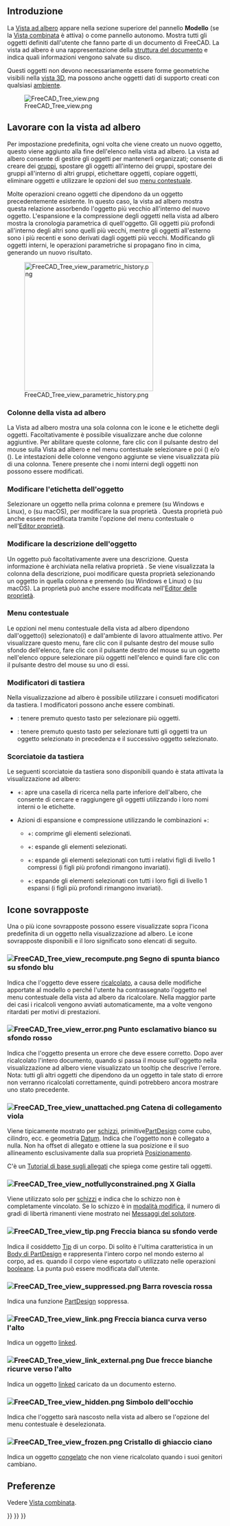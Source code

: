 <languages/>
{{TOCright}}

<span id="Introduction"></span>
== Introduzione ==

La [[Tree_view/it|Vista ad albero]] appare nella sezione superiore del pannello '''Modello''' (se la [[Combo_view/it|Vista combinata]] è attiva) o come pannello autonomo. Mostra tutti gli oggetti definiti dall'utente che fanno parte di un documento di FreeCAD. La vista ad albero è una rappresentazione della [[Document_structure/it|struttura del documento]] e indica quali informazioni vengono salvate su disco.

Questi oggetti non devono necessariamente essere forme geometriche visibili nella [[3D_view/it|vista 3D]], ma possono anche oggetti dati di supporto creati con qualsiasi [[Workbenches/it|ambiente]].

[[File:FreeCAD_Tree_view.png]]

{{Caption|La vista ad albero che mostra vari elementi nel documento.}}

<span id="Working_with_the_Tree_View"></span>
== Lavorare con la vista ad albero ==

Per impostazione predefinita, ogni volta che viene creato un nuovo oggetto, questo viene aggiunto alla fine dell'elenco nella vista ad albero. La vista ad albero consente di gestire gli oggetti per mantenerli organizzati; consente di creare dei [[Std_Group/it|gruppi]], spostare gli oggetti all'interno dei gruppi, spostare dei gruppi all'interno di altri gruppi, etichettare oggetti, copiare oggetti, eliminare oggetti e utilizzare le opzioni del suo [[#Menu_contestuale|menu contestuale]].

Molte operazioni creano oggetti che dipendono da un oggetto precedentemente esistente. In questo caso, la vista ad albero mostra questa relazione assorbendo l'oggetto più vecchio all'interno del nuovo oggetto. L'espansione e la compressione degli oggetti nella vista ad albero mostra la cronologia parametrica di quell'oggetto. Gli oggetti più profondi all'interno degli altri sono quelli più vecchi, mentre gli oggetti all'esterno sono i più recenti e sono derivati dagli oggetti più vecchi. Modificando gli oggetti interni, le operazioni parametriche si propagano fino in cima, generando un nuovo risultato.

[[File:FreeCAD_Tree_view_parametric_history.png|x300px]]

{{Caption|L'oggetto di livello più alto viene creato eseguendo operazioni parametriche su oggetti che sono stati creati da operazioni precedenti.<br>L'espansione completa dell'albero rivela gli elementi originali utilizzati per creare i solidi intermedi.}}

<span id="Tree_View_columns"></span>
=== Colonne della vista ad albero ===

La Vista ad albero mostra una sola colonna con le icone e le etichette degli oggetti. Facoltativamente è possibile visualizzare anche due colonne aggiuntive. Per abilitare queste colonne, fare clic con il pulsante destro del mouse sulla Vista ad albero e nel menu contestuale selezionare {{MenuCommand|Impostazioni albero}} e poi {{MenuCommand|Mostra colonna descrizione}} ({{Version/it|0.21}}) e/o {{MenuCommand|Mostra nome interno}} ({{Version/it|1.0}}). Le intestazioni delle colonne vengono aggiunte se viene visualizzata più di una colonna. Tenere presente che i nomi interni degli oggetti non possono essere modificati.

<span id="Edit_object_label"></span>
=== Modificare l'etichetta dell'oggetto ===

Selezionare un oggetto nella prima colonna e premere {{KEY|F2}} (su Windows e Linux), o {{KEY|Invio}} (su macOS), per modificare la sua proprietà {{PropertyData|Label}}. Questa proprietà può anche essere modificata tramite l'opzione del menu contestuale {{MenuCommand|Rinomina}} o nell'[[Property_editor/it|Editor proprietà]].

<span id="Edit_object_description"></span>
=== Modificare la descrizione dell'oggetto ===

Un oggetto può facoltativamente avere una descrizione. Questa informazione è archiviata nella relativa proprietà {{PropertyData|Label2}}. Se viene visualizzata la colonna della descrizione, puoi modificare questa proprietà selezionando un oggetto in quella colonna e premendo {{KEY|F2}} (su Windows e Linux) o {{KEY|Invio}} (su macOS). La proprietà può anche essere modificata nell'[[Property_editor/it|Editor delle proprietà]].

<span id="Context_menu"></span>
=== Menu contestuale ===

Le opzioni nel menu contestuale della vista ad albero dipendono dall'oggetto(i) selezionato(i) e dall'ambiente di lavoro attualmente attivo. Per visualizzare questo menu, fare clic con il pulsante destro del mouse sullo sfondo dell'elenco, fare clic con il pulsante destro del mouse su un oggetto nell'elenco oppure selezionare più oggetti nell'elenco e quindi fare clic con il pulsante destro del mouse su uno di essi.

<span id="Keyboard_modifiers"></span>
=== Modificatori di tastiera ===

Nella visualizzazione ad albero è possibile utilizzare i consueti modificatori da tastiera. I modificatori possono anche essere combinati.
* {{KEY|Ctrl}}: tenere premuto questo tasto per selezionare più oggetti.
* {{KEY|Shift}}: tenere premuto questo tasto per selezionare tutti gli oggetti tra un oggetto selezionato in precedenza e il successivo oggetto selezionato.

<span id="Keyboard_shortcuts"></span>
=== Scorciatoie da tastiera ===

<div class="mw-translate-fuzzy">
Le seguenti scorciatoie da tastiera sono disponibili quando è stata attivata la visualizzazione ad albero:
* {{KEY|Ctrl}}+{{KEY|F}}: apre una casella di ricerca nella parte inferiore dell'albero, che consente di cercare e raggiungere gli oggetti utilizzando i loro nomi interni o le etichette.
* Azioni di espansione e compressione utilizzando le combinazioni {{KEY|Alt}}+{{KEY|Freccia}}: {{Version/it|0.20}}
** {{KEY|Alt}}+{{KEY|Sinistra}}: comprime gli elementi selezionati.
** {{KEY|Alt}}+{{KEY|Destra}}: espande gli elementi selezionati.
** {{KEY|Alt}}+{{KEY|Su}}: espande gli elementi selezionati con tutti i relativi figli di livello 1 compressi (i figli più profondi rimangono invariati).
** {{KEY|Alt}}+{{KEY|Giù}}: espande gli elementi selezionati con tutti i loro figli di livello 1 espansi (i figli più profondi rimangono invariati).
</div>

<span id="Overlay_icons"></span>
== Icone sovrapposte ==

Una o più icone sovrapposte possono essere visualizzate sopra l'icona predefinita di un oggetto nella visualizzazione ad albero. Le icone sovrapposte disponibili e il loro significato sono elencati di seguito.

<span id="File:FreeCAD_Tree_view_recompute.png_White_check_mark_on_blue_background"></span>
=== [[File:FreeCAD_Tree_view_recompute.png]] Segno di spunta bianco su sfondo blu ===

Indica che l'oggetto deve essere [[Std_Refresh/it|ricalcolato]], a causa delle modifiche apportate al modello o perché l'utente ha contrassegnato l'oggetto nel menu contestuale della vista ad albero da ricalcolare. Nella maggior parte dei casi i ricalcoli vengono avviati automaticamente, ma a volte vengono ritardati per motivi di prestazioni.

<span id="File:FreeCAD_Tree_view_error.png_White_exclamation_mark_on_red_background"></span>
=== [[File:FreeCAD_Tree_view_error.png]] Punto esclamativo bianco su sfondo rosso ===

Indica che l'oggetto presenta un errore che deve essere corretto. Dopo aver ricalcolato l'intero documento, quando si passa il mouse sull'oggetto nella visualizzazione ad albero viene visualizzato un tooltip che descrive l'errore. Nota: tutti gli altri oggetti che dipendono da un oggetto in tale stato di errore non verranno ricalcolati correttamente, quindi potrebbero ancora mostrare uno stato precedente.

<span id="File:FreeCAD_Tree_view_unattached.png_Purple_chain_link"></span>
=== [[File:FreeCAD_Tree_view_unattached.png]] Catena di collegamento viola ===

Viene tipicamente mostrato per [[Sketch/it|schizzi]], primitive[[PartDesign_Workbench/it|PartDesign]] come cubo, cilindro, ecc. e geometria [[Datum/it|Datum]]. Indica che l'oggetto non è collegato a nulla. Non ha offset di allegato e ottiene la sua posizione e il suo allineamento esclusivamente dalla sua proprietà [[Placement/it|Posizionamento]].

C'è un [[Basic_Attachment_Tutorial/it|Tutorial di base sugli allegati]] che spiega come gestire tali oggetti.

<span id="File:FreeCAD_Tree_view_notfullyconstrained.png_Yellow_X"></span>
=== [[File:FreeCAD_Tree_view_notfullyconstrained.png]] X Gialla ===

Viene utilizzato solo per [[Sketch/it|schizzi]] e indica che lo schizzo non è completamente vincolato. Se lo schizzo è in [[Sketcher_EditSketch/it|modalità modifica]], il numero di gradi di libertà rimanenti viene mostrato nei [[Sketcher_Dialog/it#Messaggi_del_solutore|Messaggi del solutore]].

<span id="File:FreeCAD_Tree_view_tip.png_White_arrow_on_green_background"></span>
=== [[File:FreeCAD_Tree_view_tip.png]] Freccia bianca su sfondo verde ===

Indica il cosiddetto [[PartDesign_Body/it#Tip|Tip]] di un corpo. Di solito è l'ultima caratteristica in un [[PartDesign_Body/it|Body di PartDesign]] e rappresenta l'intero corpo nel mondo esterno al corpo, ad es. quando il corpo viene esportato o utilizzato nelle operazioni [[Part_Boolean/it|booleane]]. La punta può essere modificata dall'utente.

<span id="File:FreeCAD_Tree_view_suppressed.png_Red_backslash"></span>
=== [[File:FreeCAD_Tree_view_suppressed.png]] Barra rovescia rossa ===

{{Version/it|1.0}}

Indica una funzione [[PartDesign_Workbench/it|PartDesign]] soppressa.

<span id="File:FreeCAD_Tree_view_link.png_White_upwards_curved_arrow"></span>
=== [[File:FreeCAD_Tree_view_link.png]] Freccia bianca curva verso l'alto ===

Indica un oggetto [[Std_LinkMake/it|linked]].

<span id="File:FreeCAD_Tree_view_link_external.png_Two_white_upwards_curved_arrows"></span>
=== [[File:FreeCAD_Tree_view_link_external.png]] Due frecce bianche ricurve verso l'alto ===

Indica un oggetto [[Std_LinkMake/it|linked]] caricato da un documento esterno.

<span id="File:FreeCAD_Tree_view_hidden.png_Eye_symbol"></span>
=== [[File:FreeCAD_Tree_view_hidden.png]] Simbolo dell'occhio ===

<div class="mw-translate-fuzzy">
Indica che l'oggetto sarà nascosto nella vista ad albero se l'opzione del menu contestuale {{MenuCommand|Mostra gli elementi nascosti nella vista ad albero}} è deselezionata.
</div>

<span id="File:FreeCAD_Tree_view_frozen.png_Cyan_ice_crystal"></span>
=== [[File:FreeCAD_Tree_view_frozen.png]] Cristallo di ghiaccio ciano ===

{{Version/it|1.0}}

Indica un oggetto [[Std_ToggleFreeze/it|congelato]] che non viene ricalcolato quando i suoi genitori cambiano.

<span id="Preferences"></span>
== Preferenze ==

Vedere [[Combo_view/it#Preferenze|Vista combinata]].


{{Interface_navi{{#translation:}}}}
{{Std_Base_navi{{#translation:}}}}
{{Userdocnavi{{#translation:}}}}